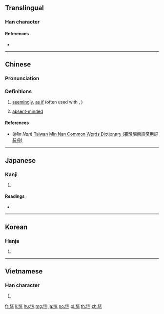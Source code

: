 ==Translingual==

===Han character===
{{Han char|rn=61|rad=心|as=06|sn=9|four=99011|canj=PFMU|ids=⿰忄光}}

====References====
* {{Han ref|kx=0384.030|dkj=10546|dj=0714.210|hdz=42295.040|uh=604D|ud=24653|bh=ABE9|bd=44009}}

----

==Chinese==
{{zh-forms}}

===Pronunciation===
{{zh-pron
|m=huǎng
|c=fong2
|h=pfs=fóng
|mn=hóaⁿ/hóng
|mn_note=hóaⁿ - vernacular, hóng - literary
|w=3huaan
|mc=y
|cat=adv,adj
}}

===Definitions===
# [[seemingly]], [[as if]] (often used with {{zh-l|如}}, {{zh-l|若}})
#: {{zh-x|恍如 夢境|as if in a dream}}
# [[absent-minded]]
#: {{zh-x|恍狂|delirious}}

====References====
* (''Min Nan'') [http://twblg.dict.edu.tw/holodict_new/index.html Taiwan Min Nan Common Words Dictionary (臺灣閩南語常用詞辭典)]

----

==Japanese==

===Kanji===
{{ja-kanji|grade=|rs=心06}}

# {{defn|lang=ja|sort=心06}}

====Readings====
* {{ja-readings|on=[[こう]] (kō)|kun=[[ほのか]] (honoka), [[うっとりする]] (uttorisuru), [[くらい]] (kurai)}}

----

==Korean==

===Hanja===
{{ko-hanja|hangeul=황|eumhun=|rv=|mr=hwang|y=hwang}}

# {{defn|lang=ko|sort=心06}}

----

==Vietnamese==

===Han character===
{{vi-hantu|[[hoảng]], [[đoảng]]|rs=心06}}

# {{defn|lang=vi|sort=心06}}

[[fr:恍]]
[[li:恍]]
[[hu:恍]]
[[mg:恍]]
[[ja:恍]]
[[no:恍]]
[[pl:恍]]
[[th:恍]]
[[zh:恍]]
